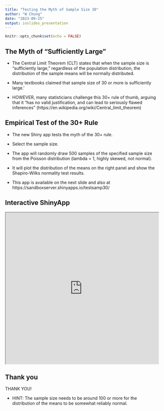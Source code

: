 ---
title: "Testing the Myth of Sample Size 30"
author: "W Chung"
date: "2023-09-25"
output: ioslides_presentation
---

```{r setup, include=FALSE}
knitr::opts_chunk$set(echo = FALSE)
```

## The Myth of "Sufficiently Large" 

- The Central Limit Theorem (CLT) states that when the sample size 
is "sufficiently large," regardless of the population distribution, 
the distribution of the sample means will be normally distributed. 

- Many textbooks claimed that sample size of 30 or more is sufficiently 
large.'

- HOWEVER, many statisticians challenge this 30+ rule of thumb, arguing 
that it "has no valid justification, and can lead to seriously flawed 
inferences" (https://en.wikipedia.org/wiki/Central_limit_theorem) 


## Empirical Test of the 30+ Rule 

- The new Shiny app tests the myth of the 30+ rule. 

- Select the sample size. 

- The app will randomly draw 500 samples of the specified 
sample size from the Poisson distribution (lambda = 1, 
highly skewed, not normal).

- It will plot the distribution of the means on the right panel 
and show the Shapiro-Wilks normality test results. 

- This app is available on the next slide and also at 
https://sandboxserver.shinyapps.io/testsamp30/


## Interactive ShinyApp

<iframe src="https://sandboxserver.shinyapps.io/testsamp30/"
   width="100%" height=500px ></iframe> 

## Thank you 

THANK YOU! 

- HINT: The sample size needs to be around 100 or more for the distribution of the means to be somewhat reliably normal. 

